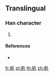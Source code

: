 {{character info/new}}
==Translingual==

===Han character===
{{Han char|rn=137|rad=舟|as=03|sn=9|four=|canj=HYHNI}}

# {{defn|Han|sort=舟03}}

====References====
* {{Han ref|kx=1009.121|hdz=53056.091|uh=8224|ud=33316}}

[[fr:舤]]
[[pl:舤]]
[[th:舤]]
[[zh:舤]]